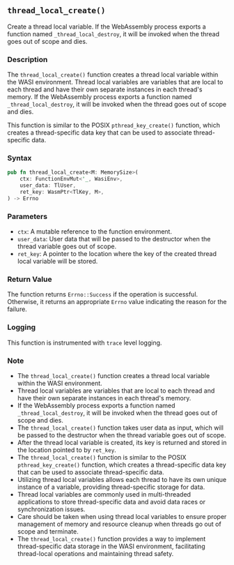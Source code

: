 ## `thread_local_create()`

Create a thread local variable. If the WebAssembly process exports a function named `_thread_local_destroy`, it will be invoked when the thread goes out of scope and dies.

### Description

The `thread_local_create()` function creates a thread local variable within the WASI environment. Thread local variables are variables that are local to each thread and have their own separate instances in each thread's memory. If the WebAssembly process exports a function named `_thread_local_destroy`, it will be invoked when the thread goes out of scope and dies.

This function is similar to the POSIX `pthread_key_create()` function, which creates a thread-specific data key that can be used to associate thread-specific data.

### Syntax

```rust
pub fn thread_local_create<M: MemorySize>(
    ctx: FunctionEnvMut<'_, WasiEnv>,
    user_data: TlUser,
    ret_key: WasmPtr<TlKey, M>,
) -> Errno
```

### Parameters

- `ctx`: A mutable reference to the function environment.
- `user_data`: User data that will be passed to the destructor when the thread variable goes out of scope.
- `ret_key`: A pointer to the location where the key of the created thread local variable will be stored.

### Return Value

The function returns `Errno::Success` if the operation is successful. Otherwise, it returns an appropriate `Errno` value indicating the reason for the failure.

### Logging

This function is instrumented with `trace` level logging.

### Note

- The `thread_local_create()` function creates a thread local variable within the WASI environment.
- Thread local variables are variables that are local to each thread and have their own separate instances in each thread's memory.
- If the WebAssembly process exports a function named `_thread_local_destroy`, it will be invoked when the thread goes out of scope and dies.
- The `thread_local_create()` function takes user data as input, which will be passed to the destructor when the thread variable goes out of scope.
- After the thread local variable is created, its key is returned and stored in the location pointed to by `ret_key`.
- The `thread_local_create()` function is similar to the POSIX `pthread_key_create()` function, which creates a thread-specific data key that can be used to associate thread-specific data.
- Utilizing thread local variables allows each thread to have its own unique instance of a variable, providing thread-specific storage for data.
- Thread local variables are commonly used in multi-threaded applications to store thread-specific data and avoid data races or synchronization issues.
- Care should be taken when using thread local variables to ensure proper management of memory and resource cleanup when threads go out of scope and terminate.
- The `thread_local_create()` function provides a way to implement thread-specific data storage in the WASI environment, facilitating thread-local operations and maintaining thread safety.
